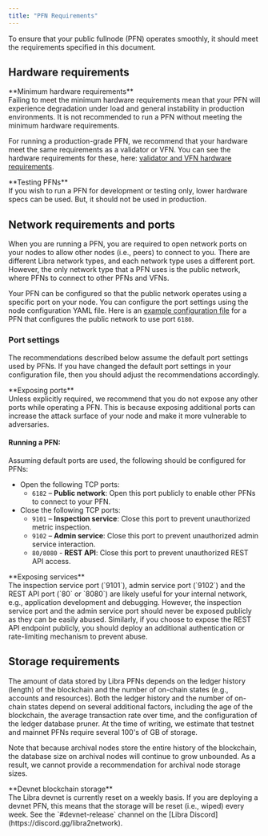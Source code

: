 ```yaml
---
title: "PFN Requirements"
---
```



To ensure that your public fullnode (PFN) operates smoothly, it should meet the requirements specified in this document.

## Hardware requirements

<Aside type="caution">
  **Minimum hardware requirements**<br />
  Failing to meet the minimum hardware requirements mean that your PFN will experience degradation under
  load and general instability in production environments. It is not recommended to run a PFN without
  meeting the minimum hardware requirements.
</Aside>

For running a production-grade PFN, we recommend that your hardware meet the same requirements as a
validator or VFN. You can see the hardware requirements for these, here: [validator and VFN hardware requirements](/network/nodes/validator-node/node-requirements#hardware-requirements).

<Aside type="note">
  **Testing PFNs**<br />
  If you wish to run a PFN for development or testing only, lower hardware specs can be used.
  But, it should not be used in production.
</Aside>

## Network requirements and ports

When you are running a PFN, you are required to open network ports on your nodes to allow other nodes (i.e., peers)
to connect to you. There are different Libra network types, and each network type uses a different port. However,
the only network type that a PFN uses is the public network, where PFNs to connect to other PFNs and VFNs.

Your PFN can be configured so that the public network operates using a specific port on your node. You can configure
the port settings using the node configuration YAML file. Here is an [example
configuration file](https://github.com/libra2org/libra2-core/blob/main/config/src/config/test_data/public_full_node.yaml#L16) for a PFN
that configures the public network to use port `6180`.

### Port settings

The recommendations described below assume the default port settings used by PFNs. If you have
changed the default port settings in your configuration file, then you should adjust the recommendations accordingly.

<Aside type="caution">
  **Exposing ports**<br />
  Unless explicitly required, we recommend that you do not expose any other ports while operating a PFN. This is because
  exposing additional ports can increase the attack surface of your node and make it more vulnerable to adversaries.
</Aside>

#### Running a PFN:

Assuming default ports are used, the following should be configured for PFNs:

- Open the following TCP ports:
  - `6182` – **Public network**: Open this port publicly to enable other PFNs to connect to your PFN.
- Close the following TCP ports:
  - `9101` – **Inspection service**: Close this port to prevent unauthorized metric inspection.
  - `9102` – **Admin service**: Close this port to prevent unauthorized admin service interaction.
  - `80/8080` - **REST API**: Close this port to prevent unauthorized REST API access.

<Aside type="caution">
  **Exposing services**<br />
  The inspection service port (`9101`), admin service port (`9102`) and the REST API port (`80` or `8080`)
  are likely useful for your internal network, e.g., application development and debugging. However, the inspection service
  port and the admin service port should never be exposed publicly as they can be easily abused. Similarly, if you choose
  to expose the REST API endpoint publicly, you should deploy an additional authentication or rate-limiting mechanism to
  prevent abuse.
</Aside>

## Storage requirements

The amount of data stored by Libra PFNs depends on the ledger history (length) of the blockchain and the number of
on-chain states (e.g., accounts and resources). Both the ledger history and the number of
on-chain states depend on several additional factors, including the age of the blockchain, the average transaction
rate over time, and the configuration of the ledger database pruner. At the time of writing, we estimate
that testnet and mainnet PFNs require several 100's of GB of storage.

Note that because archival nodes store the entire history of the blockchain, the database size on archival nodes
will continue to grow unbounded. As a result, we cannot provide a recommendation for archival node storage sizes.

<Aside type="note">
  **Devnet blockchain storage**<br />
  The Libra devnet is currently reset on a weekly basis. If you are deploying a devnet PFN, this means that the storage
  will be reset (i.e., wiped) every week. See the `#devnet-release` channel on the [Libra Discord](https://discord.gg/libra2network).
</Aside>
